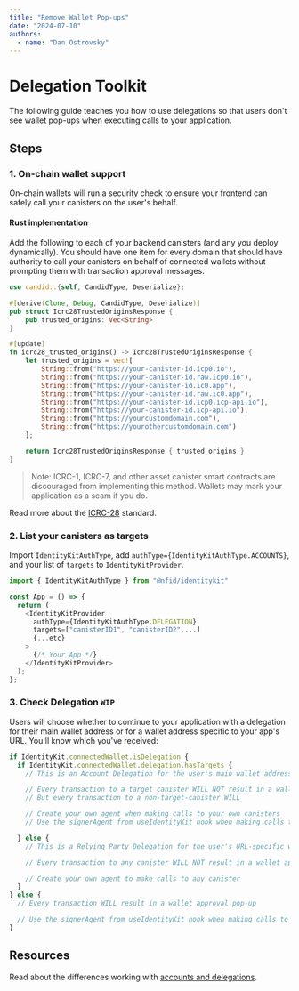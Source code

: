 ```yaml
---
title: "Remove Wallet Pop-ups"
date: "2024-07-10"
authors:
  - name: "Dan Ostrovsky"
---
```


# Delegation Toolkit

The following guide teaches you how to use delegations so that users don't see wallet pop-ups when
executing calls to your application.

## Steps

### 1. On-chain wallet support

On-chain wallets will run a security check to ensure your frontend can safely call your canisters on
the user's behalf.

#### Rust implementation

Add the following to each of your backend canisters (and any you deploy dynamically). You should
have one item for every domain that should have authority to call your canisters on behalf of
connected wallets without prompting them with transaction approval messages.

```rust
use candid::{self, CandidType, Deserialize};

#[derive(Clone, Debug, CandidType, Deserialize)]
pub struct Icrc28TrustedOriginsResponse {
    pub trusted_origins: Vec<String>
}

#[update]
fn icrc28_trusted_origins() -> Icrc28TrustedOriginsResponse {
    let trusted_origins = vec![
        String::from("https://your-canister-id.icp0.io"),
        String::from("https://your-canister-id.raw.icp0.io"),
        String::from("https://your-canister-id.ic0.app"),
        String::from("https://your-canister-id.raw.ic0.app"),
        String::from("https://your-canister-id.icp0.icp-api.io"),
        String::from("https://your-canister-id.icp-api.io"),
        String::from("https://yourcustomdomain.com"),
        String::from("https://yourothercustomdomain.com")
    ];

    return Icrc28TrustedOriginsResponse { trusted_origins }
}
```

> Note: ICRC-1, ICRC-7, and other asset canister smart contracts are discouraged from implementing
> this method. Wallets may mark your application as a scam if you do.

Read more about the
[ICRC-28](https://github.com/dfinity/wg-identity-authentication/blob/main/topics/icrc_28_trusted_origins.md)
standard.

### 2. List your canisters as targets

Import `IdentityKitAuthType`, add `authType={IdentityKitAuthType.ACCOUNTS}`, and your list of
`targets` to `IdentityKitProvider`.

```typescript
import { IdentityKitAuthType } from "@nfid/identitykit"

const App = () => {
  return (
    <IdentityKitProvider
      authType={IdentityKitAuthType.DELEGATION}
      targets=["canisterID1", "canisterID2",...]
      {...etc}
    >
      {/* Your App */}
    </IdentityKitProvider>
  );
};
```

### 3. Check Delegation `WIP`

Users will choose whether to continue to your application with a delegation for their main wallet
address or for a wallet address specific to your app's URL. You'll know which you've received:

```typescript
if IdentityKit.connectedWallet.isDelegation {
  if IdentityKit.connectedWallet.delegation.hasTargets {
    // This is an Account Delegation for the user's main wallet address

    // Every transaction to a target canister WILL NOT result in a wallet approval pop-up
    // But every transaction to a non-target-canister WILL

    // Create your own agent when making calls to your own canisters
    // Use the signerAgent from useIdentityKit hook when making calls to other canisters

  } else {
    // This is a Relying Party Delegation for the user's URL-specific wallet address

    // Every transaction to any canister WILL NOT result in a wallet approval pop-up

    // Create your own agent to make calls to any canister
  }
} else {
  // Every transaction WILL result in a wallet approval pop-up

  // Use the signerAgent from useIdentityKit hook when making calls to any canister
}

```

## Resources

Read about the differences working with [accounts and delegations](/miscellaneous/auth-options).
